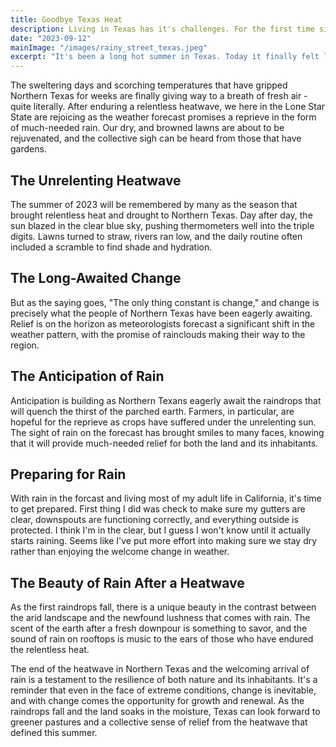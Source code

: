```yaml
---
title: Goodbye Texas Heat
description: Living in Texas has it's challenges. For the first time since our move, we are finally seeing some relief for the heat.
date: "2023-09-12"
mainImage: "/images/rainy_street_texas.jpeg"
excerpt: "It's been a long hot summer in Texas. Today it finally felt like we had a little relief. Not only are we out of the 100's for a few days, but we are getting some rain."
---
```


The sweltering days and scorching temperatures that have gripped Northern Texas for weeks are finally giving way to a breath of fresh air - quite literally. After enduring a relentless heatwave, we here in the Lone Star State are rejoicing as the weather forecast promises a reprieve in the form of much-needed rain. Our dry, and browned lawns are about to be rejuvenated, and the collective sigh can be heard from those that have gardens.

## The Unrelenting Heatwave

The summer of 2023 will be remembered by many as the season that brought relentless heat and drought to Northern Texas. Day after day, the sun blazed in the clear blue sky, pushing thermometers well into the triple digits. Lawns turned to straw, rivers ran low, and the daily routine often included a scramble to find shade and hydration.

## The Long-Awaited Change

But as the saying goes, "The only thing constant is change," and change is precisely what the people of Northern Texas have been eagerly awaiting. Relief is on the horizon as meteorologists forecast a significant shift in the weather pattern, with the promise of rainclouds making their way to the region.

## The Anticipation of Rain

Anticipation is building as Northern Texans eagerly await the raindrops that will quench the thirst of the parched earth. Farmers, in particular, are hopeful for the reprieve as crops have suffered under the unrelenting sun. The sight of rain on the forecast has brought smiles to many faces, knowing that it will provide much-needed relief for both the land and its inhabitants.

## Preparing for Rain

With rain in the forcast and living most of my adult life in California, it's time to get prepared. First thing I did was check to make sure my gutters are clear, downspouts are functioning correctly, and everything outside is protected. I think I'm in the clear, but I guess I won't know until it actually starts raining. Seems like I've put more effort into making sure we stay dry rather than enjoying the welcome change in weather. 

## The Beauty of Rain After a Heatwave

As the first raindrops fall, there is a unique beauty in the contrast between the arid landscape and the newfound lushness that comes with rain. The scent of the earth after a fresh downpour is something to savor, and the sound of rain on rooftops is music to the ears of those who have endured the relentless heat.

The end of the heatwave in Northern Texas and the welcoming arrival of rain is a testament to the resilience of both nature and its inhabitants. It's a reminder that even in the face of extreme conditions, change is inevitable, and with change comes the opportunity for growth and renewal. As the raindrops fall and the land soaks in the moisture, Texas can look forward to greener pastures and a collective sense of relief from the heatwave that defined this summer.
